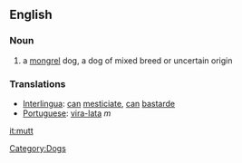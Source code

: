 ==English==
=== Noun===
# a [[mongrel]] dog, a dog of mixed breed or uncertain origin

=== Translations ===
* [[Interlingua]]: [[can]] [[mesticiar|mesticiate]], [[can]] [[bastarde]]
* [[Portuguese]]: [[vira-lata]] ''m''
[[Category:Dogs]]

[[it:mutt]]